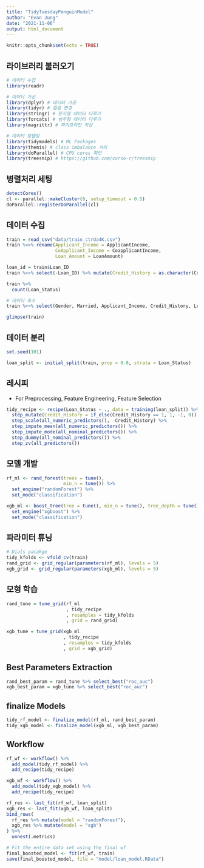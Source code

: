 ---
title: "TidyTuesdayPenguinModel"
author: "Evan Jung"
date: "2021-11-06"
output: html_document
---

```{r setup, include=FALSE}
knitr::opts_chunk$set(echo = TRUE)
```


## 라이브러리 불러오기

```{r, warning=FALSE, message=FALSE}
# 데이터 수집
library(readr)

# 데이터 가공
library(dplyr) # 데이터 가공
library(tidyr) # 컬럼 변경
library(stringr) # 문자열 데이터 다루기 
library(forcats) # 범주형 데이터 다루기
library(magrittr) # 파이프라인 작성

# 데이터 모델링
library(tidymodels) # ML Packages 
library(themis) # class imbalance 처리
library(doParallel) # CPU cores 확인
library(treesnip) # https://github.com/curso-r/treesnip
```

## 병렬처리 세팅
```{r}
detectCores()
cl <- parallel::makeCluster(8, setup_timeout = 0.5)
doParallel::registerDoParallel(cl)
```


## 데이터 수집 
```{r}
train = read_csv("data/train_ctrUa4K.csv")
train %<>% rename(Applicant_Income = ApplicantIncome,
                  CoApplicant_Income = CoapplicantIncome,
                  Loan_Amount = LoanAmount) 

loan_id = train$Loan_ID
train %<>% select(-Loan_ID) %>% mutate(Credit_History = as.character(Credit_History))

train %>% 
  count(Loan_Status)

# 데이터 축소
train %<>% select(Gender, Married, Applicant_Income, Credit_History, Loan_Status)

glimpse(train)
```

## 데이터 분리
```{r}
set.seed(101)

loan_split <- initial_split(train, prop = 0.8, strata = Loan_Status)
```

## 레시피
- For Preprocessing, Feature Engineering, Feature Selection

```{r}
tidy_recipe <- recipe(Loan_Status ~ ., data = training(loan_split)) %>% 
  step_mutate(Credit_History = if_else(Credit_History == 1, 1, -1, 0)) %>% 
  step_scale(all_numeric_predictors(), -Credit_History) %>%  
  step_impute_mean(all_numeric_predictors()) %>%
  step_impute_mode(all_nominal_predictors()) %>% 
  step_dummy(all_nominal_predictors()) %>% 
  step_zv(all_predictors())
```


## 모델 개발

```{r}
rf_ml <- rand_forest(trees = tune(), 
                     min_n = tune()) %>% 
  set_engine("randomForest") %>% 
  set_mode("classification")

xgb_ml <- boost_tree(tree = tune(), min_n = tune(), tree_depth = tune()) %>% 
  set_engine("xgboost") %>% 
  set_mode("classification")
```

## 파라미터 튜닝

```{r}
# Dials pacakge 
tidy_kfolds <- vfold_cv(train)
rand_grid <- grid_regular(parameters(rf_ml), levels = 5)
xgb_grid <- grid_regular(parameters(xgb_ml), levels = 5)
```

## 모형 학습
```{r}
rand_tune = tune_grid(rf_ml
                      , tidy_recipe
                      , resamples = tidy_kfolds
                      , grid = rand_grid)

xgb_tune = tune_grid(xgb_ml
                     , tidy_recipe
                     , resamples = tidy_kfolds
                     , grid = xgb_grid)
```

## Best Parameters Extraction
```{r}
rand_best_param = rand_tune %>% select_best("roc_auc")
xgb_best_param = xgb_tune %>% select_best("roc_auc")
```

## finalize Models 
```{r}
tidy_rf_model <- finalize_model(rf_ml, rand_best_param)
tidy_xgb_model <- finalize_model(xgb_ml, xgb_best_param)
```

## Workflow
```{r}
rf_wf <- workflow() %>% 
  add_model(tidy_rf_model) %>% 
  add_recipe(tidy_recipe)

xgb_wf <- workflow() %>% 
  add_model(tidy_xgb_model) %>% 
  add_recipe(tidy_recipe)
```

```{r}
rf_res <- last_fit(rf_wf, loan_split)
xgb_res <- last_fit(xgb_wf, loan_split)
bind_rows(
  rf_res %>% mutate(model = "randomForest"), 
  xgb_res %>% mutate(model = "xgb")
) %>% 
  unnest(.metrics)
```

```{r}
# Fit the entire data set using the final wf 
final_boosted_model <- fit(rf_wf, train)
save(final_boosted_model, file = "model/loan_model.RData")
```

